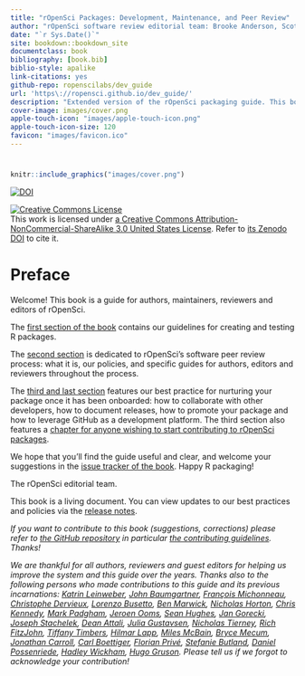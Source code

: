 ```yaml
--- 
title: "rOpenSci Packages: Development, Maintenance, and Peer Review"
author: "rOpenSci software review editorial team: Brooke Anderson, Scott Chamberlain, Anna Krystalli, Lincoln Mullen, Karthik Ram, Noam Ross, Maëlle Salmon, Melina Vidoni"
date: "`r Sys.Date()`"
site: bookdown::bookdown_site
documentclass: book
bibliography: [book.bib]
biblio-style: apalike
link-citations: yes
github-repo: ropenscilabs/dev_guide
url: 'https\://ropensci.github.io/dev_guide/'
description: "Extended version of the rOpenSci packaging guide. This book is a guide for authors, maintainers, reviewers and editors of rOpenSci. The first section of the book contains our guidelines for creating and testing R packages. The second section is dedicated to rOpenSci's software peer review process: what it is, our policies, and specific guides for authors, editors and reviewers throughout the process. The third and last section features our best practice for nurturing your package once it has been onboarded: how to collaborate with other developers, how to document releases, how to promote your package and how to leverage GitHub as a development platform. The third section also features a chapter for anyone wishing to start contributing to rOpenSci packages."
cover-image: images/cover.png
apple-touch-icon: "images/apple-touch-icon.png"
apple-touch-icon-size: 120
favicon: "images/favicon.ico"
---
```



# {-}

```r
knitr::include_graphics("images/cover.png")
```

<a href="https://doi.org/10.5281/zenodo.2553043"><img src="https://zenodo.org/badge/DOI/10.5281/zenodo.2553043.svg?branch=master" alt="DOI"></a>

<a rel="license" href="https://creativecommons.org/licenses/by-nc-sa/3.0/us/"><img alt="Creative Commons License" style="border-width:0" src="https://i.creativecommons.org/l/by-nc-sa/3.0/us/88x31.png" /></a><br /> This work is licensed under [a Creative Commons Attribution-NonCommercial-ShareAlike 3.0 United States License](https://creativecommons.org/licenses/by-nc-sa/3.0/us/). Refer to [its Zenodo DOI](https://doi.org/10.5281/zenodo.2553043) to cite it.

# Preface {-}

Welcome! This book is a guide for authors, maintainers, reviewers and editors of rOpenSci.

The [first section of the book](#building) contains our guidelines for creating and testing R packages. 

The [second section](#softwarereviewintro) is dedicated to rOpenSci's software peer review process: what it is, our policies, and specific guides for authors, editors and reviewers throughout the process.

The [third and last section](#collaboration) features our best practice for nurturing your package once it has been onboarded: how to collaborate with other developers, how to document releases, how to promote your package and how to leverage GitHub as a development platform. The third section also features a [chapter for anyone wishing to start contributing to rOpenSci packages](#contributingguide).

We hope that you'll find the guide useful and clear, and welcome your suggestions in the [issue tracker of the book](https://github.com/ropenscilabs/dev_guide/issues). Happy R packaging!

The rOpenSci editorial team.

This book is a living document. You can view updates to our best practices and policies via the [release notes](#booknews).  

_If you want to contribute to this book (suggestions, corrections) please refer to [the GitHub repository](https://github.com/ropensci/dev_guide) in particular [the contributing guidelines](https://github.com/ropensci/dev_guide#contributing). Thanks!_

_We are thankful for all authors, reviewers and guest editors for helping us improve the system and this guide over the years. Thanks also to the following persons who made contributions to this guide and its previous incarnations: [Katrin Leinweber](https://github.com/katrinleinweber), [John Baumgartner](https://github.com/johnbaums), [François Michonneau](https://github.com/fmichonneau), [Christophe Dervieux](https://github.com/cderv), [Lorenzo Busetto](https://github.com/lbusett), [Ben Marwick](https://github.com/benmarwick), [Nicholas Horton](https://github.com/nicholasjhorton), [Chris Kennedy](https://github.com/ck37), [Mark Padgham](https://github.com/mpadge), [Jeroen Ooms](https://github.com/jeroen), [Sean Hughes](https://github.com/seaaan), [Jan Gorecki](https://github.com/jangorecki), [Joseph Stachelek](https://github.com/jsta), [Dean Attali](https://github.com/daattali), [Julia Gustavsen](https://github.com/jooolia), [Nicholas Tierney](https://github.com/njtierney), [Rich FitzJohn](https://github.com/richfitz), [Tiffany Timbers](https://github.com/ttimbers), [Hilmar Lapp](https://github.com/hlapp), [Miles McBain](https://github.com/milesmcbain), [Bryce Mecum](https://github.com/amoeba), [Jonathan Carroll](https://github.com/jonocarroll/), [Carl Boettiger](https://github.com/cboettig/), [Florian Privé](https://github.com/privefl), [Stefanie Butland](https://github.com/stefaniebutland), [Daniel Possenriede](https://github.com/dpprdan/), [Hadley Wickham](https://github.com/hadley/), [Hugo Gruson](https://github.com/bisaloo/). Please tell us if we forgot to acknowledge your contribution!_
